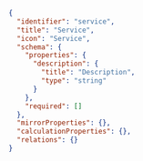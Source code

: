 ```json showLineNumbers
{
  "identifier": "service",
  "title": "Service",
  "icon": "Service",
  "schema": {
    "properties": {
      "description": {
        "title": "Description",
        "type": "string"
      }
    },
    "required": []
  },
  "mirrorProperties": {},
  "calculationProperties": {},
  "relations": {}
}
```
